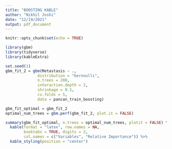 ```yaml
---
title: "BOOSTING KABLE"
author: "Nikhil Joshi"
date: "12/19/2021"
output: pdf_document
---
```


```r
knitr::opts_chunk$set(echo = TRUE)
```

```r
library(gbm)
library(tidyverse)
library(kableExtra)
```

```r
set.seed(1)
gbm_fit_2 = gbm(Metastasis ~ .,
              distribution = "bernoulli",
              n.trees = 200,
              interaction.depth = 2,
              shrinkage = 0.1,
              cv.folds = 5,
              data = pancan_train_boosting)
```


```r
gbm_fit_optimal = gbm_fit_2
optimal_num_trees = gbm.perf(gbm_fit_2, plot.it = FALSE)
```

```r
summary(gbm_fit_optimal, n.trees = optimal_num_trees, plotit = FALSE) %>%
  kable(format = "latex", row.names = NA, 
        booktabs = TRUE, digits = 2, 
        col.names = c("Variables", "Relative Importance")) %>%
  kable_styling(position = "center")
```